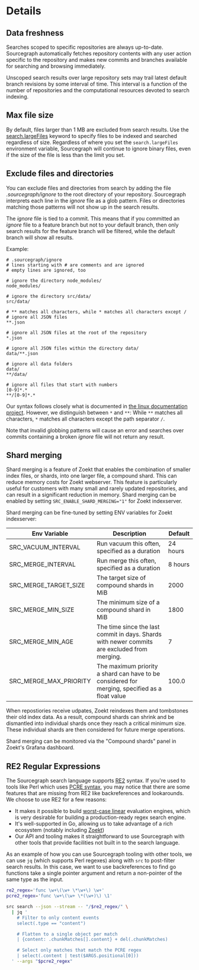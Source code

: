 # Details

## Data freshness

Searches scoped to specific repositories are always up-to-date. Sourcegraph automatically fetches repository contents with any user action specific to the repository and makes new commits and branches available for searching and browsing immediately.

Unscoped search results over large repository sets may trail latest default branch revisions by some interval of time. This interval is a function of the number of repositories and the computational resources devoted to search indexing.

## Max file size

By default, files larger than 1 MB are excluded from search results. Use the [search.largeFiles](../../../admin/config/site_config.md#search-largeFiles) keyword to specify files to be indexed and searched regardless of size. Regardless of where you set the `search.largeFiles` environment variable, Sourcegraph will continue to ignore binary files, even if the size of the file is less than the limit you set.

## Exclude files and directories

You can exclude files and directories from search by adding the file _.sourcegraph/ignore_ to
the root directory of your repository. Sourcegraph interprets each line in the _ignore_ file as a glob
pattern. Files or directories matching those patterns will not show up in the search results.

The _ignore_ file is tied to a commit. This means that if you committed an _ignore_ file to a
feature branch but not to your default branch, then only search results for the feature branch
will be filtered, while the default branch will show all results.

Example:
```
# .sourcegraph/ignore
# lines starting with # are comments and are ignored
# empty lines are ignored, too

# ignore the directory node_modules/
node_modules/

# ignore the directory src/data/
src/data/

# ** matches all characters, while * matches all characters except /
# ignore all JSON files
**.json

# ignore all JSON files at the root of the repository
*.json

# ignore all JSON files within the directory data/
data/**.json

# ignore all data folders
data/
**/data/

# ignore all files that start with numbers
[0-9]*.*
**/[0-9]*.*
```

Our syntax follows closely what is documented in
[the linux documentation project](https://tldp.org/LDP/GNU-Linux-Tools-Summary/html/x11655.htm).
However, we distinguish between `*` and `**`: While `**` matches all characters, `*` matches all characters
except the path separator `/`.

Note that invalid globbing patterns will cause an error and searches over commits containing a broken _ignore_ file
will not return any result.

## Shard merging

Shard merging is a feature of Zoekt that enables the combination of smaller
index files, or shards, into one larger file, a compound shard. This can reduce
memory costs for Zoekt webserver. This feature is particularly useful for
customers with many small and rarely updated repositories, and can result in a
significant reduction in memory. Shard merging can be enabled by setting
`SRC_ENABLE_SHARD_MERGING="1"` for Zoekt indexserver.

Shard merging can be fine-tuned by setting ENV variables for Zoekt indexserver:

|      Env Variable      |                                          Description                                           | Default  |
| ---------------------- | ---------------------------------------------------------------------------------------------- | -------- |
| SRC_VACUUM_INTERVAL    | Run vacuum this often, specified as a duration                                                 | 24 hours |
| SRC_MERGE_INTERVAL     | Run merge this often, specified as a duration                                                  | 8 hours  |
| SRC_MERGE_TARGET_SIZE  | The target size of compound shards in MiB                                                      | 2000     |
| SRC_MERGE_MIN_SIZE     | The minimum size of a compound shard in MiB                                                    | 1800     |
| SRC_MERGE_MIN_AGE      | The time since the last commit in days. Shards with newer commits are excluded from merging.   | 7        |
| SRC_MERGE_MAX_PRIORITY | The maximum priority a shard can have to be considered for merging, specified as a float value | 100.0    |

When repostiories receive udpates, Zoekt reindexes them and tombstones their
old index data. As a result, compound shards can shrink and be dismantled into
individual shards once they reach a critical minimum size. These individual
shards are then considered for future merge operations.

Shard merging can be monitored via the "Compound shards" panel in Zoekt's
Grafana dashboard.

## RE2 Regular Expressions

The Sourcegraph search language supports [RE2](https://golang.org/s/re2syntax) syntax. If you're used to tools like Perl which uses [PCRE syntax](https://www.pcre.org/original/doc/html/pcresyntax.html), you may notice that there are some features that are missing from RE2 like backreferences and lookarounds. We choose to use RE2 for a few reasons:
* It makes it possible to build [worst-case linear](https://swtch.com/~rsc/regexp/regexp1.html) evaluation engines, which is very desirable for building a production-ready regex search engine.
* It's well-supported in Go, allowing us to take advantage of a rich ecosystem (notably including [Zoekt](https://github.com/sourcegraph/zoekt))
* Our API and tooling makes it straightforward to use Sourcegraph with other tools that provide facilities not built in to the search language.

As an example of how you can use Sourcegraph tooling with other tools, we can use `jq` (which supports Perl regexes) along with `src` to post-filter search results. In this case, we want to use backreferences to find go functions take a single pointer argument and return a non-pointer of the same type as the input.

```bash
re2_regex='func \w+\(\w+ \*\w+\) \w+'
pcre2_regex='func \w+\(\w+ \*(\w+)\) \1'

src search --json --stream -- "/$re2_regex/" \
  | jq '
    # Filter to only content events
    select(.type == "content")

    # Flatten to a single object per match
    | {content: .chunkMatches[].content} + del(.chunkMatches)

    # Select only matches that match the PCRE regex
    | select(.content | test($ARGS.positional[0]))
  ' --args "$pcre2_regex"
```
